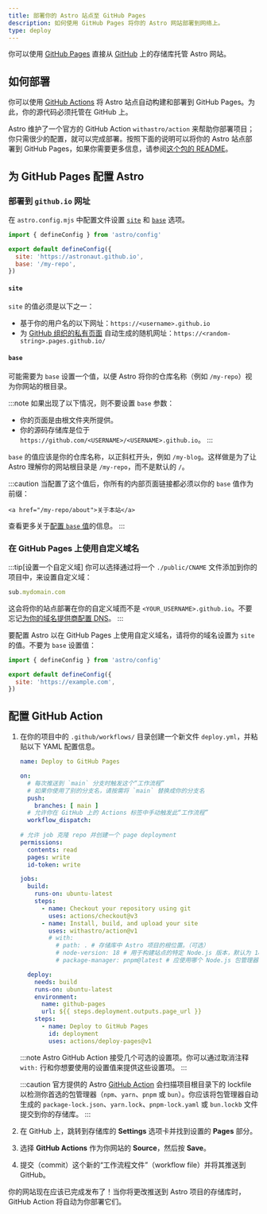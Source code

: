 ```yaml
---
title: 部署你的 Astro 站点至 GitHub Pages
description: 如何使用 GitHub Pages 将你的 Astro 网站部署到网络上。
type: deploy
---
```


你可以使用 [GitHub Pages](https://pages.github.com/) 直接从 [GitHub](https://github.com/) 上的存储库托管 Astro 网站。

## 如何部署

你可以使用 [GitHub Actions](https://github.com/features/actions) 将 Astro 站点自动构建和部署到 GitHub Pages。为此，你的源代码必须托管在 GitHub 上。

Astro 维护了一个官方的 GitHub Action `withastro/action` 来帮助你部署项目；你只需很少的配置，就可以完成部署。按照下面的说明可以将你的 Astro 站点部署到 GitHub Pages，如果你需要更多信息，请参阅[这个包的 README](https://github.com/withastro/action)。

## 为 GitHub Pages 配置 Astro

### 部署到 `github.io` 网址

在 `astro.config.mjs` 中配置文件设置 [`site`](/zh-cn/reference/configuration-reference/#site) 和 [`base`](/zh-cn/reference/configuration-reference/#base) 选项。

```js title="astro.config.mjs" ins={4-5}
import { defineConfig } from 'astro/config'

export default defineConfig({
  site: 'https://astronaut.github.io',
  base: '/my-repo',
})
```

#### `site`

`site` 的值必须是以下之一：

- 基于你的用户名的以下网址：`https://<username>.github.io`
- 为 [GitHub 组织的私有页面](https://docs.github.com/en/enterprise-cloud@latest/pages/getting-started-with-github-pages/changing-the-visibility-of-your-github-pages-site) 自动生成的随机网址：`https://<random-string>.pages.github.io/`
    
#### `base`

可能需要为 `base` 设置一个值，以便 Astro 将你的仓库名称（例如 `/my-repo`）视为你网站的根目录。

:::note
  如果出现了以下情况，则不要设置 `base` 参数：

- 你的页面是由根文件夹所提供。
- 你的源码存储库是位于 `https://github.com/<USERNAME>/<USERNAME>.github.io`。
:::

`base` 的值应该是你的仓库名称，以正斜杠开头，例如 `/my-blog`。这样做是为了让 Astro 理解你的网站根目录是 `/my-repo`，而不是默认的 `/`。

:::caution
    当配置了这个值后，你所有的内部页面链接都必须以你的 `base` 值作为前缀：

```astro "/my-repo"
<a href="/my-repo/about">关于本站</a>
```

查看更多关于[配置 `base` 值](/zh-cn/reference/configuration-reference/#base)的信息。
:::

### 在 GitHub Pages 上使用自定义域名

:::tip[设置一个自定义域]
你可以选择通过将一个 `./public/CNAME` 文件添加到你的项目中，来设置自定义域：

```js title="public/CNAME"
sub.mydomain.com
```

这会将你的站点部署在你的自定义域而不是 `<YOUR_USERNAME>.github.io`。不要忘记[为你的域名提供商配置 DNS](https://docs.github.com/cn/pages/configuring-a-custom-domain-for-your-github-pages-site/managing-a-custom-domain-for-your-github-pages-site#configuring-a-subdomain)。
:::

要配置 Astro 以在 GitHub Pages 上使用自定义域名，请将你的域名设置为 `site` 的值。不要为 `base` 设置值：

```js title="astro.config.mjs" ins={4}
import { defineConfig } from 'astro/config'

export default defineConfig({
  site: 'https://example.com',
})
```

## 配置 GitHub Action

1. 在你的项目中的 `.github/workflows/` 目录创建一个新文件 `deploy.yml`，并粘贴以下 YAML 配置信息。

    ```yaml title="deploy.yml"
    name: Deploy to GitHub Pages

    on:
      # 每次推送到 `main` 分支时触发这个“工作流程”
      # 如果你使用了别的分支名，请按需将 `main` 替换成你的分支名
      push:
        branches: [ main ]
      # 允许你在 GitHub 上的 Actions 标签中手动触发此“工作流程”
      workflow_dispatch:
      
    # 允许 job 克隆 repo 并创建一个 page deployment
    permissions:
      contents: read
      pages: write
      id-token: write

    jobs:
      build:
        runs-on: ubuntu-latest
        steps:
          - name: Checkout your repository using git
            uses: actions/checkout@v3
          - name: Install, build, and upload your site
            uses: withastro/action@v1
            # with:
              # path: . # 存储库中 Astro 项目的根位置。（可选）
              # node-version: 18 # 用于构建站点的特定 Node.js 版本，默认为 18。（可选）
              # package-manager: pnpm@latest # 应使用哪个 Node.js 包管理器来安装依赖项和构建站点。会根据存储库中的 lockfile 自动检测。（可选）

      deploy:
        needs: build
        runs-on: ubuntu-latest
        environment:
          name: github-pages
          url: ${{ steps.deployment.outputs.page_url }}
        steps:
          - name: Deploy to GitHub Pages
            id: deployment
            uses: actions/deploy-pages@v1
    ```
    
    :::note
    Astro GitHub Action 接受几个可选的设置项。你可以通过取消注释 `with:` 行和你想要使用的设置值来提供这些设置项。
    :::

    :::caution
    官方提供的 Astro [GitHub Action](https://github.com/withastro/action) 会扫描项目根目录下的 lockfile 以检测你首选的包管理器（`npm`、`yarn`、`pnpm` 或 `bun`）。你应该将包管理器自动生成的 `package-lock.json`、`yarn.lock`、`pnpm-lock.yaml` 或 `bun.lockb` 文件提交到你的存储库。
    :::

2. 在 GitHub 上，跳转到存储库的 **Settings** 选项卡并找到设置的 **Pages** 部分。

3. 选择 **GitHub Actions** 作为你网站的 **Source**，然后按 **Save**。

4. 提交（commit）这个新的“工作流程文件”（workflow file）并将其推送到 GitHub。

你的网站现在应该已完成发布了！当你将更改推送到 Astro 项目的存储库时，GitHub Action 将自动为你部署它们。
